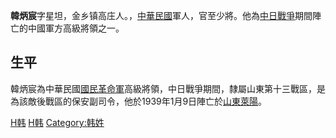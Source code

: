 '''韓炳宸'''{{BD|？||1939年}}字星坦，金乡镇高庄人。，[[中華民國|中華民國]]軍人，官至少將。他為[[中国抗日战争|中日戰爭]]期間陣亡的中國軍方高級將領之一。

==生平==
韓炳宸為中華民國[[國民革命軍|國民革命軍]]高級將領，中日戰爭期間，隸屬山東第十三戰區，是為該敵後戰區的保安副司令，他於1939年1月9日陣亡於[[山東|山東]][[萊陽|萊陽]]。

[[Category:中華民國大陸時期軍事人物|H韩]]
[[Category:中国抗日战争牺牲者|H韩]]
[[Category:韩姓|Category:韩姓]]